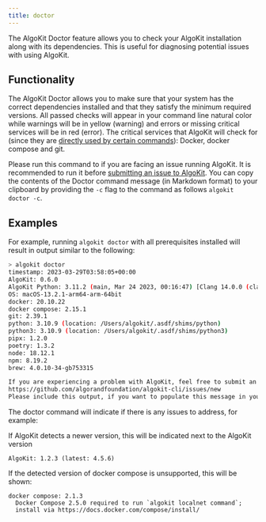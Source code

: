 ```yaml
---
title: doctor
---
```


The AlgoKit Doctor feature allows you to check your AlgoKit installation along with its dependencies. This is useful for diagnosing potential issues with using AlgoKit.

## Functionality

The AlgoKit Doctor allows you to make sure that your system has the correct dependencies installed and that they satisfy the minimum required versions. All passed checks will appear in your command line natural color while warnings will be in yellow (warning) and errors or missing critical services will be in red (error). The critical services that AlgoKit will check for (since they are [directly used by certain commands](../../README.mdx#prerequisites)): Docker, docker compose and git.

Please run this command to if you are facing an issue running AlgoKit. It is recommended to run it before [submitting an issue to AlgoKit](https://github.com/algorandfoundation/algokit-cli/issues/new). You can copy the contents of the Doctor command message (in Markdown format) to your clipboard by providing the `-c` flag to the command as follows `algokit doctor -c`.

## Examples

For example, running `algokit doctor` with all prerequisites installed will result in output similar to the following:

```sh
> algokit doctor
timestamp: 2023-03-29T03:58:05+00:00
AlgoKit: 0.6.0
AlgoKit Python: 3.11.2 (main, Mar 24 2023, 00:16:47) [Clang 14.0.0 (clang-1400.0.29.202)] (location: /Users/algokit/.local/pipx/venvs/algokit)
OS: macOS-13.2.1-arm64-arm-64bit
docker: 20.10.22
docker compose: 2.15.1
git: 2.39.1
python: 3.10.9 (location: /Users/algokit/.asdf/shims/python)
python3: 3.10.9 (location: /Users/algokit/.asdf/shims/python3)
pipx: 1.2.0
poetry: 1.3.2
node: 18.12.1
npm: 8.19.2
brew: 4.0.10-34-gb753315

If you are experiencing a problem with AlgoKit, feel free to submit an issue via:
https://github.com/algorandfoundation/algokit-cli/issues/new
Please include this output, if you want to populate this message in your clipboard, run `algokit doctor -c`
```

The doctor command will indicate if there is any issues to address, for example:

If AlgoKit detects a newer version, this will be indicated next to the AlgoKit version

```
AlgoKit: 1.2.3 (latest: 4.5.6)
```

If the detected version of docker compose is unsupported, this will be shown:

```
docker compose: 2.1.3
  Docker Compose 2.5.0 required to run `algokit localnet command`;
  install via https://docs.docker.com/compose/install/
```
